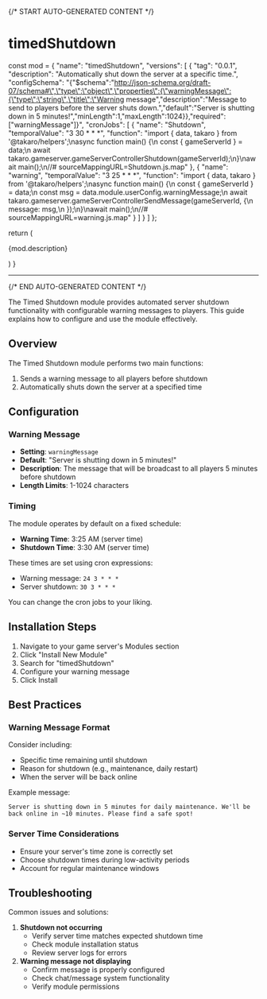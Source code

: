 {/* START AUTO-GENERATED CONTENT */}

# timedShutdown

  const mod = {
  "name": "timedShutdown",
  "versions": [
    {
      "tag": "0.0.1",
      "description": "Automatically shut down the server at a specific time.",
      "configSchema": "{\"$schema\":\"http://json-schema.org/draft-07/schema#\",\"type\":\"object\",\"properties\":{\"warningMessage\":{\"type\":\"string\",\"title\":\"Warning message\",\"description\":\"Message to send to players before the server shuts down.\",\"default\":\"Server is shutting down in 5 minutes!\",\"minLength\":1,\"maxLength\":1024}},\"required\":[\"warningMessage\"]}",
      "cronJobs": [
        {
          "name": "Shutdown",
          "temporalValue": "3 30 * * *",
          "function": "import { data, takaro } from '@takaro/helpers';\nasync function main() {\n    const { gameServerId } = data;\n    await takaro.gameserver.gameServerControllerShutdown(gameServerId);\n}\nawait main();\n//# sourceMappingURL=Shutdown.js.map"
        },
        {
          "name": "warning",
          "temporalValue": "3 25 * * *",
          "function": "import { data, takaro } from '@takaro/helpers';\nasync function main() {\n    const { gameServerId } = data;\n    const msg = data.module.userConfig.warningMessage;\n    await takaro.gameserver.gameServerControllerSendMessage(gameServerId, {\n        message: msg,\n    });\n}\nawait main();\n//# sourceMappingURL=warning.js.map"
        }
      ]
    }
  ]
};

  return (
    <div>
      <p>{mod.description}</p>
      <Commands commands={mod.commands} />
      <CronJobs cronJobs={mod.cronJobs} />
      <Hooks hooks={mod.hooks} />
      <Config configSchema={mod.configSchema} />
    </div>
  )
}

<Module />

---
{/* END AUTO-GENERATED CONTENT */}

The Timed Shutdown module provides automated server shutdown functionality with configurable warning messages to players. This guide explains how to configure and use the module effectively.

## Overview

The Timed Shutdown module performs two main functions:

1. Sends a warning message to all players before shutdown
2. Automatically shuts down the server at a specified time

## Configuration

### Warning Message

- **Setting**: `warningMessage`
- **Default**: "Server is shutting down in 5 minutes!"
- **Description**: The message that will be broadcast to all players 5 minutes before shutdown
- **Length Limits**: 1-1024 characters

### Timing

The module operates by default on a fixed schedule:

- **Warning Time**: 3:25 AM (server time)
- **Shutdown Time**: 3:30 AM (server time)

These times are set using cron expressions:

- Warning message: `24 3 * * *`
- Server shutdown: `30 3 * * *`

You can change the cron jobs to your liking.

## Installation Steps

1. Navigate to your game server's Modules section
2. Click "Install New Module"
3. Search for "timedShutdown"
4. Configure your warning message
5. Click Install

## Best Practices

### Warning Message Format

Consider including:

- Specific time remaining until shutdown
- Reason for shutdown (e.g., maintenance, daily restart)
- When the server will be back online

Example message:

`Server is shutting down in 5 minutes for daily maintenance. We'll be back online in ~10 minutes. Please find a safe spot!`

### Server Time Considerations

- Ensure your server's time zone is correctly set
- Choose shutdown times during low-activity periods
- Account for regular maintenance windows

## Troubleshooting

Common issues and solutions:

1. **Shutdown not occurring**
    - Verify server time matches expected shutdown time
    - Check module installation status
    - Review server logs for errors
2. **Warning message not displaying**
    - Confirm message is properly configured
    - Check chat/message system functionality
    - Verify module permissions
